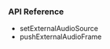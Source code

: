 <PlatformWrapper platform="android">

### API Reference

- <Link to="{{Global.API_REF_ANDROID_ROOT_VOICE_SDK}}/class_irtcengine.html#api_irtcengine_setexternalaudiosource">setExternalAudioSource</Link>

- <Link to="{{Global.API_REF_ANDROID_ROOT_VOICE_SDK}}/class_irtcengine.html#api_imediaengine_pushaudioframe2_ng">pushExternalAudioFrame</Link>

</PlatformWrapper>
